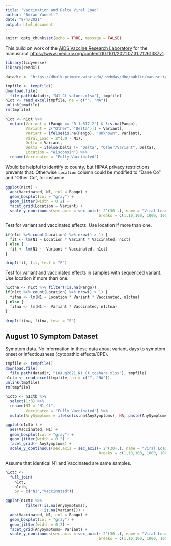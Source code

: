 ```yaml
---
title: "Vaccination and Delta Viral Load"
author: "Brian Yandell"
date: "8/4/2021"
output: html_document
---
```


```r
knitr::opts_chunk$set(echo = TRUE, message = FALSE)
```

This build on work of the [AIDS Vaccine Research Laboratory](https://dholk.primate.wisc.edu/project/dho/public/manuscripts/published/viral-loads-in-vaccinees/begin.view?) for the manuscript [https://www.medrxiv.org/content/10.1101/2021.07.31.21261387v1](Vaccinated and unvaccinated individuals have similar viral loads in communities with a high prevalence of the SARS-CoV-2 delta variant).

```r
library(tidyverse)
library(readxl)
```

```r
datadir <- "https://dholk.primate.wisc.edu/_webdav/dho/public/manuscripts/published/viral-loads-in-vaccinees/%40files"
```

```r
tmpfile <- tempfile()
download.file(
  file.path(datadir, "N1_Ct_values.xlsx"), tmpfile)
n1ct <- read_excel(tmpfile, na = c("", "NA"))
unlink(tmpfile)
rm(tmpfile)
```

```r
n1ct <- n1ct %>%
  mutate(Variant = (Pango == "B.1.617.2") & !is.na(Pango),
         Variant = c("Other", "Delta")[1 + Variant],
         Variant = ifelse(is.na(Pango), "Unknown", Variant),
         Viral_Load = 2^(30 - N1),
         Delta = Variant,
         Delta = ifelse(Delta != "Delta", "Other/Variant", Delta),
         Location = "Wisconsin") %>%
  rename(Vaccinated = "Fully Vaccinated")
```

Would be helpful to identify to county, but HIPAA privacy restrictions prevents that.
Otherwise `Location` column could be modified to "Dane Co" and "Other Co", for instance.

```r
ggplot(n1ct) +
  aes(Vaccinated, N1, col = Pango) +
  geom_boxplot(col = "gray") +
  geom_jitter(width = 0.2) +
  facet_grid(Location ~ Variant) +
  scale_y_continuous(sec.axis = sec_axis(~ 2^(30-.), name = "Viral Load",
                                         breaks = c(1,10,100, 1000, 10000)))
```

Test for variant and vaccinated effects. Use location if more than one.

```r
if(n1ct %>% count(Location) %>% nrow() > 1) {
  fit <- lm(N1 ~ Location * Variant * Vaccinated, n1ct)
} else {
  fit <- lm(N1 ~  Variant * Vaccinated, n1ct)
}
```

```r
drop1(fit, fit, test = "F")
```

Test for variant and vaccinated effects in samples with sequenced variant. Use location if more than one.

```r
n1ctna <- n1ct %>% filter(!is.na(Pango))
if(n1ct %>% count(Location) %>% nrow() > 1) {
  fitna <- lm(N1 ~ Location * Variant * Vaccinated, n1ctna)
} else {
  fitna <- lm(N1 ~  Variant * Vaccinated, n1ctna)
}
```

```r
drop1(fitna, fitna, test = "F")
```

## August 10 Symptom Dataset

Symptom data. No information in these data about variant, days to symptom onset or infectiousness (cytopathic effects/CPE).

```r
tmpfile <- tempfile()
download.file(
  file.path(datadir, "10Aug2021_N1_Ct_toshare.xlsx"), tmpfile)
n1ctb <- read_excel(tmpfile, na = c("", "NA"))
unlink(tmpfile)
rm(tmpfile)
```

```r
n1ctb <- n1ctb %>%
  select(1:3) %>%
  rename(N1 = "N1_Ct",
         Vaccinated = "Fully Vaccinated") %>%
  mutate(AnySymptoms = ifelse(is.na(AnySymptoms), NA, paste(AnySymptoms, "Symptoms")))
```

```r
ggplot(n1ctb ) +
  aes(Vaccinated, N1) +
  geom_boxplot(col = "gray") +
  geom_jitter(width = 0.2) +
  facet_grid(~ AnySymptoms) +
  scale_y_continuous(sec.axis = sec_axis(~ 2^(30-.), name = "Viral Load",
                                         breaks = c(1,10,100, 1000, 10000)))
```

Assume that identical N1 and Vaccinated are same samples.

```r
n1ctc <- 
  full_join(
    n1ct,
    n1ctb,
    by = c("N1","Vaccinated"))
```

```r
ggplot(n1ctc %>% 
         filter(!is.na(AnySymptoms),
                !is.na(Variant))) +
  aes(Vaccinated, N1, col = Pango) +
  geom_boxplot(col = "gray") +
  geom_jitter(width = 0.2) +
  facet_grid(AnySymptoms~ Variant) +
  scale_y_continuous(sec.axis = sec_axis(~ 2^(30-.), name = "Viral Load",
                                         breaks = c(1,10,100, 1000, 10000)))
```

